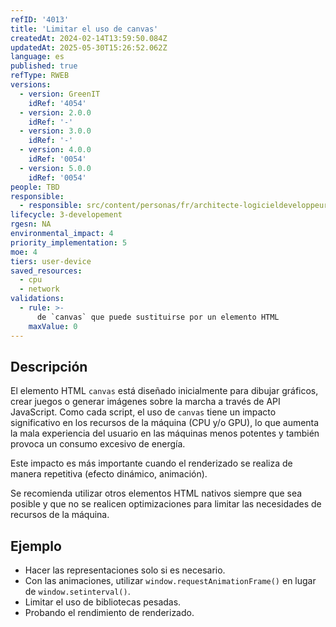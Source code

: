 ```yaml
---
refID: '4013'
title: 'Limitar el uso de canvas'
createdAt: 2024-02-14T13:59:50.084Z
updatedAt: 2025-05-30T15:26:52.062Z
language: es
published: true
refType: RWEB
versions:
  - version: GreenIT
    idRef: '4054'
  - version: 2.0.0
    idRef: '-'
  - version: 3.0.0
    idRef: '-'
  - version: 4.0.0
    idRef: '0054'
  - version: 5.0.0
    idRef: '0054'
people: TBD
responsible:
  - responsible: src/content/personas/fr/architecte-logicieldeveloppeur.mdx
lifecycle: 3-developement
rgesn: NA
environmental_impact: 4
priority_implementation: 5
moe: 4
tiers: user-device
saved_resources:
  - cpu
  - network
validations:
  - rule: >-
      de `canvas` que puede sustituirse por un elemento HTML
    maxValue: 0
---
```


## Descripción

El elemento HTML `canvas` está diseñado inicialmente para dibujar gráficos, crear juegos o generar imágenes sobre la marcha a través de API JavaScript. Como cada script, el uso de `canvas` tiene un impacto significativo en los recursos de la máquina (CPU y/o GPU), lo que aumenta la mala experiencia del usuario en las máquinas menos potentes y también provoca un consumo excesivo de energía.

Este impacto es más importante cuando el renderizado se realiza de manera repetitiva (efecto dinámico, animación).

Se recomienda utilizar otros elementos HTML nativos siempre que sea posible y que no se realicen optimizaciones para limitar las necesidades de recursos de la máquina.

## Ejemplo

- Hacer las representaciones solo si es necesario.
- Con las animaciones, utilizar `window.requestAnimationFrame()` en lugar de `window.setinterval()`.
- Limitar el uso de bibliotecas pesadas.
- Probando el rendimiento de renderizado.


